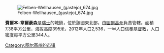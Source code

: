 [[Image:Felben-Wellhausen_(gastejo)_674.jpg|right]]

'''費爾本-韋爾豪森'''是[[瑞士|瑞士]]的城鎮，位於該國東北部，由[[圖爾高州|圖爾高州]]負責管轄，面積7.38平方公里，海拔高度395米，2012年人口2,536，一半人口信奉[[基督教|基督教]]，人口密度每平方公里344人。

{{Switzerland-geo-stub}}
[[Category:图尔高州的市镇|Category:图尔高州的市镇]]